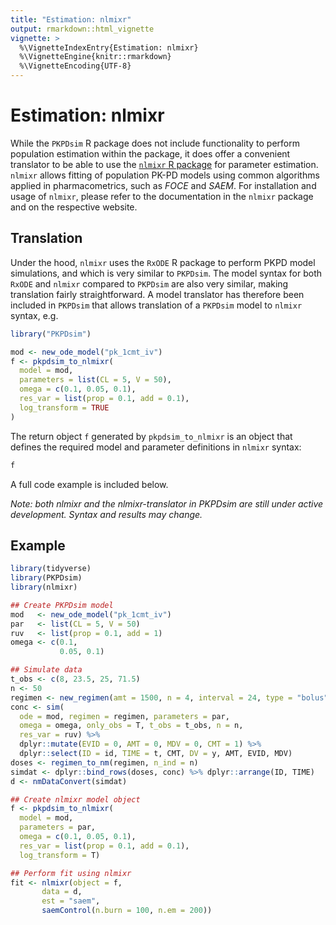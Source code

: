 ```yaml
---
title: "Estimation: nlmixr"
output: rmarkdown::html_vignette
vignette: >
  %\VignetteIndexEntry{Estimation: nlmixr}
  %\VignetteEngine{knitr::rmarkdown}
  %\VignetteEncoding{UTF-8}
---
```


# Estimation: nlmixr

While the `PKPDsim` R package does not include functionality to perform population estimation within the package, it does offer
a convenient translator to be able to use the [`nlmixr` R package](http://nlmixr.org) for parameter estimation. `nlmixr` allows fitting of
population PK-PD models using common algorithms applied in pharmacometrics, such as *FOCE* and *SAEM*. For installation and usage of `nlmixr`,
please refer to the documentation in the `nlmixr` package and on the respective website.

## Translation

Under the hood, `nlmixr` uses the `RxODE` R package to perform PKPD model simulations, and which is very similar to `PKPDsim`. The model syntax for both `RxODE` and `nlmixr` compared to `PKPDsim` are also very similar, making translation fairly straightforward. A model translator has therefore been included in `PKPDsim` that allows translation of a `PKPDsim` model to `nlmixr` syntax, e.g.

```r
library("PKPDsim")

mod <- new_ode_model("pk_1cmt_iv")
f <- pkpdsim_to_nlmixr(
  model = mod,
  parameters = list(CL = 5, V = 50),
  omega = c(0.1, 0.05, 0.1),
  res_var = list(prop = 0.1, add = 0.1),
  log_transform = TRUE
)
```

The return object `f` generated by `pkpdsim_to_nlmixr` is an object that defines the required model and parameter definitions in `nlmixr` syntax:

```r
f
```

A full code example is included below.

*Note: both nlmixr and the nlmixr-translator in PKPDsim are still under active development. Syntax and results may change.*

## Example

```r
library(tidyverse)
library(PKPDsim)
library(nlmixr)

## Create PKPDsim model
mod   <- new_ode_model("pk_1cmt_iv")
par   <- list(CL = 5, V = 50)
ruv   <- list(prop = 0.1, add = 1)
omega <- c(0.1,
           0.05, 0.1)

## Simulate data
t_obs <- c(8, 23.5, 25, 71.5)
n <- 50
regimen <- new_regimen(amt = 1500, n = 4, interval = 24, type = "bolus")
conc <- sim(
  ode = mod, regimen = regimen, parameters = par,
  omega = omega, only_obs = T, t_obs = t_obs, n = n,
  res_var = ruv) %>%
  dplyr::mutate(EVID = 0, AMT = 0, MDV = 0, CMT = 1) %>%
  dplyr::select(ID = id, TIME = t, CMT, DV = y, AMT, EVID, MDV)
doses <- regimen_to_nm(regimen, n_ind = n)
simdat <- dplyr::bind_rows(doses, conc) %>% dplyr::arrange(ID, TIME)
d <- nmDataConvert(simdat)

## Create nlmixr model object
f <- pkpdsim_to_nlmixr(
  model = mod,
  parameters = par,
  omega = c(0.1, 0.05, 0.1),
  res_var = list(prop = 0.1, add = 0.1),
  log_transform = T)

## Perform fit using nlmixr
fit <- nlmixr(object = f,
       data = d,
       est = "saem",
       saemControl(n.burn = 100, n.em = 200))

```
